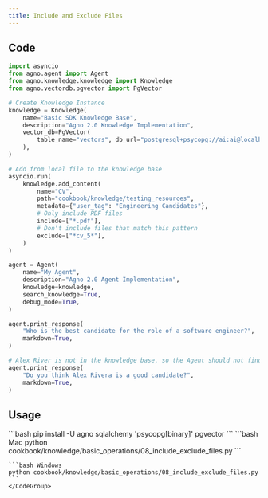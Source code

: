 ```yaml
---
title: Include and Exclude Files
---
```



## Code

```python 08_include_exclude_files.py
import asyncio
from agno.agent import Agent
from agno.knowledge.knowledge import Knowledge
from agno.vectordb.pgvector import PgVector

# Create Knowledge Instance
knowledge = Knowledge(
    name="Basic SDK Knowledge Base",
    description="Agno 2.0 Knowledge Implementation",
    vector_db=PgVector(
        table_name="vectors", db_url="postgresql+psycopg://ai:ai@localhost:5532/ai"
    ),
)

# Add from local file to the knowledge base
asyncio.run(
    knowledge.add_content(
        name="CV",
        path="cookbook/knowledge/testing_resources",
        metadata={"user_tag": "Engineering Candidates"},
        # Only include PDF files
        include=["*.pdf"],
        # Don't include files that match this pattern
        exclude=["*cv_5*"],
    )
)

agent = Agent(
    name="My Agent",
    description="Agno 2.0 Agent Implementation",
    knowledge=knowledge,
    search_knowledge=True,
    debug_mode=True,
)

agent.print_response(
    "Who is the best candidate for the role of a software engineer?",
    markdown=True,
)

# Alex River is not in the knowledge base, so the Agent should not find any information about him
agent.print_response(
    "Do you think Alex Rivera is a good candidate?",
    markdown=True,
)
```

## Usage

<Steps>
  <Step title="Install libraries">
    ```bash
    pip install -U agno sqlalchemy 'psycopg[binary]' pgvector
    ```
  </Step>

  <Snippet file="run-pgvector-step.mdx" />


  <Step title="Run the example">
    <CodeGroup>
    ```bash Mac
    python cookbook/knowledge/basic_operations/08_include_exclude_files.py
    ```

    ```bash Windows
    python cookbook/knowledge/basic_operations/08_include_exclude_files.py
    ```
    </CodeGroup>
  </Step>
</Steps>

